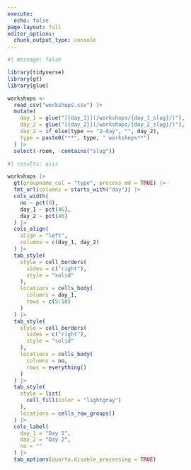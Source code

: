 ```yaml
---
execute: 
  echo: false
page-layout: full
editor_options: 
  chunk_output_type: console
---
```


```r
#| message: false

library(tidyverse)
library(gt)
library(glue)

workshops <- 
  read_csv("workshops.csv") |>
  mutate(
    day_1 = glue("[{day_1}](/workshops/{day_1_slug}/)"),
    day_2 = glue("[{day_2}](/workshops/{day_2_slug}/)"),
    day_2 = if_else(type == "2-day", "", day_2),
    type = paste0("**", type, " workshops**")
  ) |>
  select(-room, -contains("slug")) 
```

```r
#| results: asis

workshops |>
  gt(groupname_col = "type", process_md = TRUE) |>
  fmt_url(columns = starts_with("day")) |>
  cols_width(
    no ~ pct(8),
    day_1 ~ pct(46),
    day_2 ~ pct(46) 
  ) |>
  cols_align(
    align = "left",
    columns = c(day_1, day_2)
  ) |>
  tab_style(
    style = cell_borders(
      sides = c("right"),
      style = "solid"
    ),
    locations = cells_body(
      columns = day_1,
      rows = c(5:18)
    )
  ) |>
  tab_style(
    style = cell_borders(
      sides = c("right"),
      style = "solid"
    ),
    locations = cells_body(
      columns = no,
      rows = everything()
    )
  ) |>
  tab_style(
    style = list(
      cell_fill(color = "lightgray")
    ),
    locations = cells_row_groups()
  ) |>
  cols_label(
    day_1 = "Day 1",
    day_2 = "Day 2",
    no = ""
  ) |>
  tab_options(quarto.disable_processing = TRUE)
```
